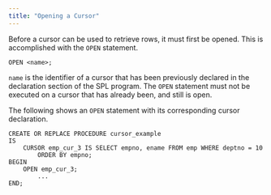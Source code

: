 ```yaml
---
title: "Opening a Cursor"
---
```


<div id="opening_a_cursor" class="registered_link"></div>

Before a cursor can be used to retrieve rows, it must first be opened. This is accomplished with the `OPEN` statement.

```text
OPEN <name>;
```

`name` is the identifier of a cursor that has been previously declared in the declaration section of the SPL program. The `OPEN` statement must not be executed on a cursor that has already been, and still is open.

The following shows an `OPEN` statement with its corresponding cursor declaration.

```text
CREATE OR REPLACE PROCEDURE cursor_example
IS
    CURSOR emp_cur_3 IS SELECT empno, ename FROM emp WHERE deptno = 10
        ORDER BY empno;
BEGIN
    OPEN emp_cur_3;
        ...
END;
```
